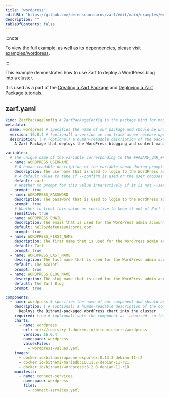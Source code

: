 ```yaml
---
title: "wordpress"
editURL: "https://github.com/defenseunicorns/zarf/edit/main/examples/wordpress/zarf.yaml"
description: ""
tableOfContents: false
---
```


:::note

To view the full example, as well as its dependencies, please visit [examples/wordpress](https://github.com/defenseunicorns/zarf/tree/main/examples/wordpress).

:::

This example demonstrates how to use Zarf to deploy a WordPress blog into a cluster.

It is used as a part of the [Creating a Zarf Package](../../docs/5-zarf-tutorials/0-creating-a-zarf-package.md) and [Deploying a Zarf Package](../../docs/5-zarf-tutorials/2-deploying-zarf-packages.md) tutorials.

## zarf.yaml

```yaml
kind: ZarfPackageConfig # ZarfPackageConfig is the package kind for most normal zarf packages
metadata:
  name: wordpress # specifies the name of our package and should be unique and unchanging through updates
  version: 16.0.4 # (optional) a version we can track as we release updates or publish to a registry
  description: | # (optional) a human-readable description of the package that you are creating
    A Zarf Package that deploys the WordPress blogging and content management platform

variables:
  # The unique name of the variable corresponding to the ###ZARF_VAR_### template
  - name: WORDPRESS_USERNAME
    # A human-readable description of the variable shown during prompting
    description: The username that is used to login to the WordPress admin account
    # A default value to take if --confirm is used or the user chooses the default prompt
    default: zarf
    # Whether to prompt for this value interactively if it is not --set on the CLI
    prompt: true
  - name: WORDPRESS_PASSWORD
    description: The password that is used to login to the WordPress admin account
    prompt: true
    # Whether to treat this value as sensitive to keep it out of Zarf logs
    sensitive: true
  - name: WORDPRESS_EMAIL
    description: The email that is used for the WordPress admin account
    default: hello@defenseunicorns.com
    prompt: true
  - name: WORDPRESS_FIRST_NAME
    description: The first name that is used for the WordPress admin account
    default: Zarf
    prompt: true
  - name: WORDPRESS_LAST_NAME
    description: The last name that is used for the WordPress admin account
    default: The Axolotl
    prompt: true
  - name: WORDPRESS_BLOG_NAME
    description: The blog name that is used for the WordPress admin account
    default: The Zarf Blog
    prompt: true

components:
  - name: wordpress # specifies the name of our component and should be unique and unchanging through updates
    description: | # (optional) a human-readable description of the component you are defining
      Deploys the Bitnami-packaged WordPress chart into the cluster
    required: true # (optional) sets the component as 'required' so that it is always deployed
    charts:
      - name: wordpress
        url: oci://registry-1.docker.io/bitnamicharts/wordpress
        version: 16.0.4
        namespace: wordpress
        valuesFiles:
          - wordpress-values.yaml
    images:
      - docker.io/bitnami/apache-exporter:0.13.3-debian-11-r2
      - docker.io/bitnami/mariadb:10.11.2-debian-11-r21
      - docker.io/bitnami/wordpress:6.2.0-debian-11-r18
    manifests:
      - name: connect-services
        namespace: wordpress
        files:
          - connect-services.yaml

```
